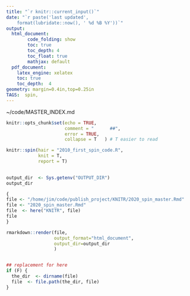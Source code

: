 ```yaml
---
title: "`r knitr::current_input()`"
date: "`r paste('last updated', 
    format(lubridate::now(), ' %d %B %Y'))`"
output:   
  html_document:  
        code_folding: show
        toc: true 
        toc_depth: 4
        toc_float: true
        mathjax: default
  pdf_document:   
    latex_engine: xelatex  
    toc: true
    toc_depth:  4   
geometry: margin=0.4in,top=0.25in   
TAGS:  spin,
---
```

~/code/MASTER_INDEX.md

```r
knitr::opts_chunk$set(echo = TRUE,
                      comment = "      ##",
                      error = TRUE,
                      collapse = T   ) # T easier to read
```
```r
knitr::spin(hair = "2010_first_spin_code.R",
            knit = T,
            report = T)
            

```


```r
output_dir  <- Sys.getenv("OUTPUT_DIR")
output_dir

{
file <- "/home/jim/code/publish_project/KNITR/2020_spin_master.Rmd"
file <- "2020_spin_master.Rmd"
file  <- here("KNITR", file)
file
}

rmarkdown::render(file,
                  output_format="html_document",
                  output_dir=output_dir
                  )


## replacement for here
if (F) {
  the_dir  <- dirname(file)
  file  <- file.path(the_dir, file)
}


```

